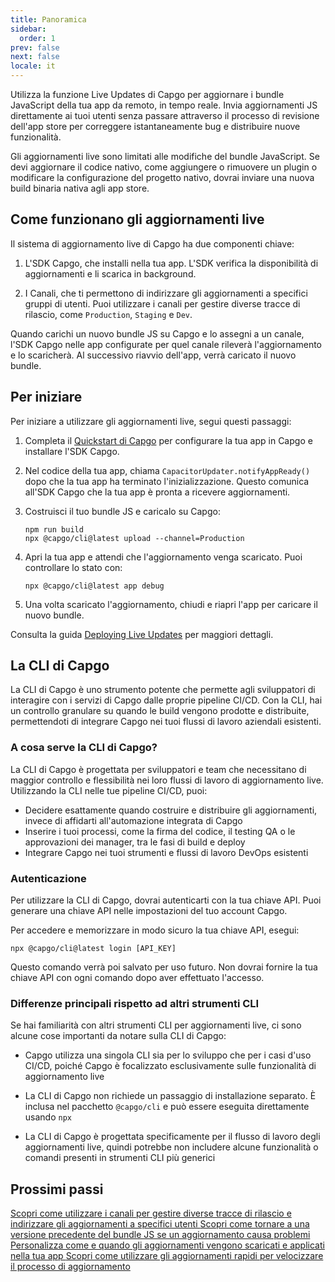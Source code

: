 ```yaml
---
title: Panoramica
sidebar:
  order: 1
prev: false
next: false
locale: it
---
```



Utilizza la funzione Live Updates di Capgo per aggiornare i bundle JavaScript della tua app da remoto, in tempo reale. Invia aggiornamenti JS direttamente ai tuoi utenti senza passare attraverso il processo di revisione dell'app store per correggere istantaneamente bug e distribuire nuove funzionalità.

<Aside>

Gli aggiornamenti live sono limitati alle modifiche del bundle JavaScript. Se devi aggiornare il codice nativo, come aggiungere o rimuovere un plugin o modificare la configurazione del progetto nativo, dovrai inviare una nuova build binaria nativa agli app store.

</Aside>

## Come funzionano gli aggiornamenti live

Il sistema di aggiornamento live di Capgo ha due componenti chiave:

1. L'SDK Capgo, che installi nella tua app. L'SDK verifica la disponibilità di aggiornamenti e li scarica in background.

2. I Canali, che ti permettono di indirizzare gli aggiornamenti a specifici gruppi di utenti. Puoi utilizzare i canali per gestire diverse tracce di rilascio, come `Production`, `Staging` e `Dev`.

Quando carichi un nuovo bundle JS su Capgo e lo assegni a un canale, l'SDK Capgo nelle app configurate per quel canale rileverà l'aggiornamento e lo scaricherà. Al successivo riavvio dell'app, verrà caricato il nuovo bundle.

## Per iniziare

Per iniziare a utilizzare gli aggiornamenti live, segui questi passaggi:

<Steps>

1. Completa il [Quickstart di Capgo](/docs/getting-started/quickstart) per configurare la tua app in Capgo e installare l'SDK Capgo.

2. Nel codice della tua app, chiama `CapacitorUpdater.notifyAppReady()` dopo che la tua app ha terminato l'inizializzazione. Questo comunica all'SDK Capgo che la tua app è pronta a ricevere aggiornamenti.

3. Costruisci il tuo bundle JS e caricalo su Capgo:
   ```shell
   npm run build
   npx @capgo/cli@latest upload --channel=Production 
   ```

4. Apri la tua app e attendi che l'aggiornamento venga scaricato. Puoi controllare lo stato con:
   ```shell
   npx @capgo/cli@latest app debug
   ```

5. Una volta scaricato l'aggiornamento, chiudi e riapri l'app per caricare il nuovo bundle.

</Steps>

Consulta la guida [Deploying Live Updates](/docs/getting-started/deploy) per maggiori dettagli.

## La CLI di Capgo

La CLI di Capgo è uno strumento potente che permette agli sviluppatori di interagire con i servizi di Capgo dalle proprie pipeline CI/CD. Con la CLI, hai un controllo granulare su quando le build vengono prodotte e distribuite, permettendoti di integrare Capgo nei tuoi flussi di lavoro aziendali esistenti.

### A cosa serve la CLI di Capgo?

La CLI di Capgo è progettata per sviluppatori e team che necessitano di maggior controllo e flessibilità nei loro flussi di lavoro di aggiornamento live. Utilizzando la CLI nelle tue pipeline CI/CD, puoi:

- Decidere esattamente quando costruire e distribuire gli aggiornamenti, invece di affidarti all'automazione integrata di Capgo
- Inserire i tuoi processi, come la firma del codice, il testing QA o le approvazioni dei manager, tra le fasi di build e deploy
- Integrare Capgo nei tuoi strumenti e flussi di lavoro DevOps esistenti

### Autenticazione

Per utilizzare la CLI di Capgo, dovrai autenticarti con la tua chiave API. Puoi generare una chiave API nelle impostazioni del tuo account Capgo.

Per accedere e memorizzare in modo sicuro la tua chiave API, esegui:

```shell
npx @capgo/cli@latest login [API_KEY]
```

Questo comando verrà poi salvato per uso futuro. Non dovrai fornire la tua chiave API con ogni comando dopo aver effettuato l'accesso.

### Differenze principali rispetto ad altri strumenti CLI

Se hai familiarità con altri strumenti CLI per aggiornamenti live, ci sono alcune cose importanti da notare sulla CLI di Capgo:

- Capgo utilizza una singola CLI sia per lo sviluppo che per i casi d'uso CI/CD, poiché Capgo è focalizzato esclusivamente sulle funzionalità di aggiornamento live

- La CLI di Capgo non richiede un passaggio di installazione separato. È inclusa nel pacchetto `@capgo/cli` e può essere eseguita direttamente usando `npx`

- La CLI di Capgo è progettata specificamente per il flusso di lavoro degli aggiornamenti live, quindi potrebbe non includere alcune funzionalità o comandi presenti in strumenti CLI più generici

## Prossimi passi

<CardGrid stagger>
  <a href="/docs/live-updates/channels/">
    <Card title="Canali" icon="bars">
      Scopri come utilizzare i canali per gestire diverse tracce di rilascio e indirizzare gli aggiornamenti a specifici utenti
    </Card>
  </a>

  <a href="/docs/live-updates/rollbacks/">
    <Card title="Rollback" icon="left-arrow">
      Scopri come tornare a una versione precedente del bundle JS se un aggiornamento causa problemi
    </Card>
  </a>

  <a href="/docs/live-updates/update-behavior/">
    <Card title="Comportamento degli aggiornamenti" icon="setting">
      Personalizza come e quando gli aggiornamenti vengono scaricati e applicati nella tua app
    </Card>
  </a>
  <a href="/docs/live-updates/fast-updates/">
    <Card title="Aggiornamenti rapidi" icon="starlight">
      Scopri come utilizzare gli aggiornamenti rapidi per velocizzare il processo di aggiornamento
    </Card>
  </a>
</CardGrid>